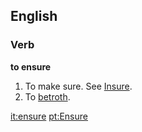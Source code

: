 ==English==

===Verb===

'''to ensure'''

#To make sure. See [[Insure]].
#To [[betroth]].

[[it:ensure]]
[[pt:Ensure]]


{{stub}}